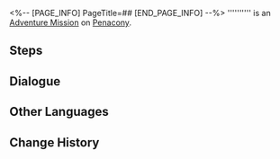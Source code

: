 <%-- [PAGE_INFO]
PageTitle=##
[END_PAGE_INFO] --%>
{{Stub|Dialogue.}}
{{Mission Infobox
|id            = 8021203
|title         = 
|image         = <!--Mission .png-->
|type          = Adventure
|event_name    = 
|chapter       = 
|requirements  = [[Adventure Mission]] ''[[Tides of War]]'' completed
|summary       = <!--official mission summary from Fate's Atlas-->
|characters    = Trailblazer
|startLocation = [[Penacony]] - [[The Reverie (Dreamscape)]]
|world         = Penacony
|area          = The Reverie (Dreamscape)
|prev          = Tides of War
|next          = 
|exp           = 
|credits       = 
|stellarJade   = 
|other         = 
}}
'''''''''' is an [[Adventure Mission]] on [[Penacony]].

==Steps==


<!--
==Gameplay Notes==

--><!--
==Trial Character==

-->
==Dialogue==
{{Stub Dialogue}}
{{Dialogue Start}}
:{{tx}}
{{Dialogue End}}

==Other Languages==
{{Other Languages
|en   = 
|zhs  = 
|zht  = 
|ja   = 
|ko   = 
|es   = 
|fr   = 
|ru   = 
|th   = 
|vi   = 
|de   = 
|id   = 
|pt   = 
}}

==Change History==
{{Change History|2.1}}
